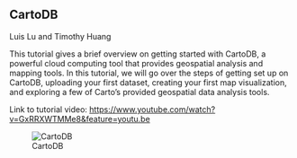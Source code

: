 ## CartoDB

Luis Lu and Timothy Huang  

This tutorial gives a brief overview on getting started with CartoDB, a powerful cloud computing tool that provides geospatial analysis and mapping tools. In this tutorial, we will go over the steps of getting set up on CartoDB, uploading your first dataset, creating your first map visualization, and exploring a few of Carto's provided geospatial data analysis tools.  

Link to tutorial video: [https://www.youtube.com/watch?v=GxRRXWTMMe8&feature=youtu.be](https://www.youtube.com/watch?v=GxRRXWTMMe8&feature=youtu.be)

![CartoDB](resources/carto_tutorial/carto.png)


